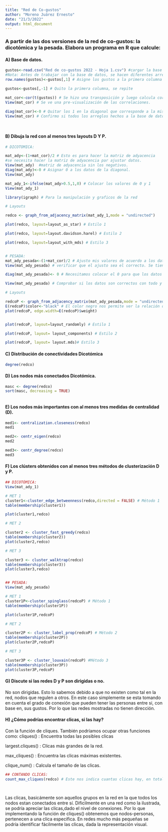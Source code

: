 ---
title: "Red de Co-gustos"
author: "Moreno Juárez Ernesto"
date: "21/3/2022"
output: html_document
---
### A partir de las dos versiones de la red de co-gustos: la dicotómica y la pesada. Elabora un programa en R que calcule:  
  
#### A) Base de datos.  
  
```{r}
gustos<-read.csv("Red de co-gustos 2022 - Hoja 1.csv") #cargar la base de datos
#Nota: Antes de trabajar con la base de datos, se hacen diferentes arreglos a la base para poder tener una mejor manipulación de los datos. Esta parte del código, fue tomada del código creado en la clase de la red de co-gustos. 
row.names(gustos)<-gustos[,1] # Asigne los gustos a la primera columna

gustos<-gustos[,-1] # Quito la primera columna, se repite

mat_cor<-cor(t(gustos)) # Se hizo una transposición y luego calcula correlación.  
View(mat_cor) # Se ve una pre-visualización de las correlaciones. 

diag(mat_cor)<-0 # Quitar los 1 en la diagonal que corresponde a la misma persona comparada consigo mismo,  para tener un mejor análisis
View(mat_cor) # Confirmo si todos los arreglos hechos a la base de datos, nos van a permitir manipular y trabajar con estos. 




```
  
    
#### B) Dibuja la red con al menos tres layouts D Y P.  
```{r}
# DICOTOMICA:

mat_ady<-(1+mat_cor)/2 # Esto es para hacer la matriz de adyacencia
#se necesita hacer la matriz de adyacencia par ajustar datos. 
View(mat_ady)  #matriz de adyacencia sin los negativos.
diag(mat_ady)<-0 # Asignar 0 a los datos de la diagonal. 
View(mat_ady)

mat_ady_1<-ifelse(mat_ady>0.5,1,0) # Colocar los valores de 0 y 1
View(mat_ady_1)

library(igraph) # Para la manipulación y graficos de la red

# Layouts

redco <- graph_from_adjacency_matrix(mat_ady_1,mode = "undirected")

plot(redco, layout=layout_as_star) # Estilo 1

plot(redco, layout=layout.davidson.harel) # Estilo 2

plot(redco, layout=layout_with_mds) # Estilo 3 



```
  
    
```{r}
# PESADA: 
mat_ady_pesada<-(1+mat_cor)/2 # Ajusto mis valores de acuerdo a los datos de correlación calculados. 
View(mat_ady_pesada) # verificar que el ajusto sea el correcto. Se tiene que checar para poder trabajar con los datos pesados de la red. 

diag(mat_ady_pesada)<- 0 # Necesitamos colocar el 0 para que los datos que corresponden a las personas que se comparan entre si mismos. no causen problemas al momento de modelar la red.

View(mat_ady_pesada) # Comprobar si los datos son correctos con todo y el 0 establecido en la diagonal.

# Layouts

redcoP <- graph_from_adjacency_matrix(mat_ady_pesada,mode = "undirected",weighted = TRUE)
E(redcoP)$color<-"black" # El color negro nos permite ver la relación de la conexión, es decir que tan conectados estan los nodos. Negro más intenso significa mayor conexión, un negro menos intenso nos indica una menor conexión. 
plot(redcoP, edge.width=E(redcoP)$weight)


plot(redcoP, layout=layout_randomly) # Estilo 1

plot(redcoP, layout= layout_components) # Estilo 2

plot(redcoP, layout= layout.mds)# Estilo 3


```
  
#### C) Distribución de conectividades Dicotómica 
```{r}
degree(redco)

```
  
#### D) Los nodos más conectados Dicotómica.  
```{r}
masc <- degree(redco)
sort(masc, decreasing = TRUE)



```
  
#### E) Los nodos más importantes con al menos tres medidas de centralidad (D).  
```{r}
med1<- centralization.closeness(redco) 
med1

med2<- centr_eigen(redco)
med2

med3<- centr_degree(redco)
med3

```
  
    
#### F) Los clústers obtenidos con al menos tres métodos de clusterización D y P.  
```{r}
## DICOTÓMICA:
View(mat_ady_1)

# MET 1
cluster1<-cluster_edge_betweenness(redco,directed = FALSE) # Método 1
table(membership(cluster1))

plot(cluster1,redco)

# MET 2

cluster2 <- cluster_fast_greedy(redco)
table(membership(cluster2))
plot(cluster2,redco)

# MET 3

cluster3 <- cluster_walktrap(redco)
table(membership(cluster3))
plot(cluster3,redco)



```
  
```{r}
## PESADA:
View(mat_ady_pesada)

# MET 1
cluster1P<-cluster_spinglass(redcoP) # Método 1
table(membership(cluster1P))

plot(cluster1P,redcoP)

# MET 2

cluster2P <- cluster_label_prop(redcoP) # Método 2
table(membership(cluster2P))
plot(cluster2P,redcoP)

# MET 3

cluster3P <- cluster_louvain(redcoP) #Método 3
table(membership(cluster3P))
plot(cluster3P,redcoP)
```
 
    
#### G) Discute si las redes D y P son dirigidas o no.  
No son dirigidas. Esto lo sabemos debido a que no existen como tal en la red, nodos que regulen a otros. En este caso simplemente se esta tomando en cuenta el grado de conexión que pueden tener las personas entre si, con base en, sus gustos. Por lo que las redes mostradas no tienen dirección.  
  
#### H) ¿Cómo podrías encontrar clicas, si las hay?
Con la función de cliques. También podríamos ocupar otras funciones como:
cliques() : Encuentra todas las posibles clicas  

largest.cliques() : Clicas más grandes de la red.  

max_cliques() : Encuentra las clicas máximas existentes.  

clique_num() : Calcula el tamaño de las clicas. 
```{r}
## CONTANDO CLICAS: 
count_max_cliques(redco) # Este nos indica cuantas clicas hay, en total, por ejemplo para la red dicotómica se tienen 103 clicas. 




```
Las clicas, basicámente son aquellos grupos en la red en la que todos los nodos estan conectados entre sí. Dificilmente en una red como la ilustrada, se podría apreciar las clicas,dado el nivel de conexiones. Por lo que implementando la función de cliques() obtenemos que nodos-personas, pertenecen a una clica específica. En redes mucho más pequeñas se podría identificar fácilmente las clicas, dada la representación visual.  

